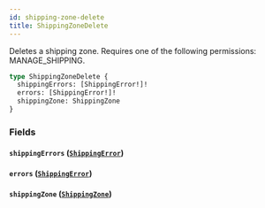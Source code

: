 ```yaml
---
id: shipping-zone-delete
title: ShippingZoneDelete
---
```



Deletes a shipping zone. Requires one of the following permissions: MANAGE_SHIPPING.

```graphql
type ShippingZoneDelete {
  shippingErrors: [ShippingError!]!
  errors: [ShippingError!]!
  shippingZone: ShippingZone
}
```


### Fields

#### `shippingErrors` ([`ShippingError`](../../../developer/api-reference/objects/shipping-error))




#### `errors` ([`ShippingError`](../../../developer/api-reference/objects/shipping-error))




#### `shippingZone` ([`ShippingZone`](../../../developer/api-reference/objects/shipping-zone))






